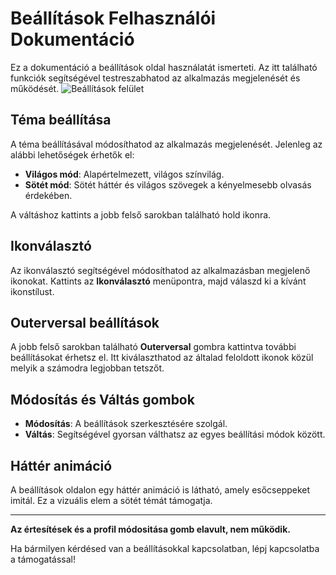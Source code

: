 # Beállítások Felhasználói Dokumentáció

Ez a dokumentáció a beállítások oldal használatát ismerteti. Az itt található funkciók segítségével testreszabhatod az alkalmazás megjelenését és működését.
![Beállítások felület](/images/Settings.png)
## Téma beállítása
A téma beállításával módosíthatod az alkalmazás megjelenését. Jelenleg az alábbi lehetőségek érhetők el:
- **Világos mód**: Alapértelmezett, világos színvilág.
- **Sötét mód**: Sötét háttér és világos szövegek a kényelmesebb olvasás érdekében.

A váltáshoz kattints a jobb felső sarokban található hold ikonra.

## Ikonválasztó
Az ikonválasztó segítségével módosíthatod az alkalmazásban megjelenő ikonokat. Kattints az **Ikonválasztó** menüpontra, majd válaszd ki a kívánt ikonstílust.

## Outerversal beállítások
A jobb felső sarokban található **Outerversal** gombra kattintva további beállításokat érhetsz el. Itt kiválaszthatod az általad feloldott ikonok közül melyik a számodra legjobban tetszőt.

## Módosítás és Váltás gombok
- **Módosítás**: A beállítások szerkesztésére szolgál.
- **Váltás**: Segítségével gyorsan válthatsz az egyes beállítási módok között.

## Háttér animáció
A beállítások oldalon egy háttér animáció is látható, amely esőcseppeket imitál. Ez a vizuális elem a sötét témát támogatja.

---

**Az értesítések és a profil módositása gomb elavult, nem működik.**

Ha bármilyen kérdésed van a beállításokkal kapcsolatban, lépj kapcsolatba a támogatással!
